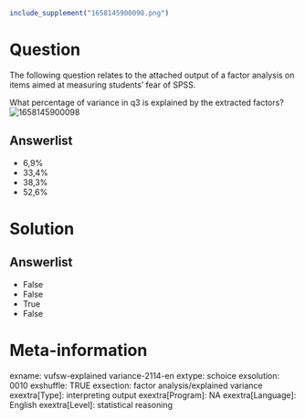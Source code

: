 ```r
include_supplement("1658145900098.png")
```

Question
========
The following question relates to the attached output of a factor
analysis on items aimed at measuring students' fear of SPSS.  
  
What percentage of variance in q3 is explained by the extracted
factors?  
<img src="1658145900098.png" class="fr-fic fr-dii enlargeimage tvcss_2"
alt="1658145900098" />

Answerlist
----------
* 6,9%
* 33,4%
* 38,3%
* 52,6%

Solution
========










Answerlist
----------
* False
* False
* True
* False

Meta-information
================
exname: vufsw-explained variance-2114-en
extype: schoice
exsolution: 0010
exshuffle: TRUE
exsection: factor analysis/explained variance
exextra[Type]: interpreting output
exextra[Program]: NA
exextra[Language]: English
exextra[Level]: statistical reasoning

